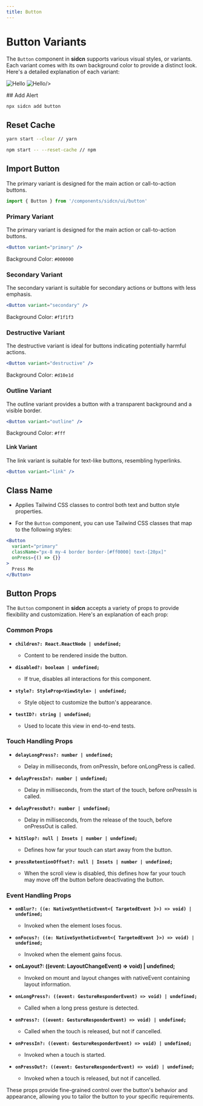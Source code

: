 ```yaml
---
title: Button
---
```



# Button Variants

The `Button` component in **sidcn** supports various visual styles, or variants. Each variant comes with its own background color to provide a distinct look. Here's a detailed explanation of each variant:





<div style={{ display: "flex", flexDirection: "row",marginTop:40}}>
  <Image
    src="/assets/components/Button/Frame.svg"
    alt="Hello"
    width={250}
    height={250}
    style={{marginLeft:'auto',marginRight:10}}
  />
  <Image
    src="/assets/components/Button/Frame-1.svg"
    alt="Hello"
    width={250}
    height={250}
    style={{marginRight:'auto',marginLeft:10}}

/>


</div>
## Add Alert


```jsx copy
npx sidcn add button
```

##  Reset Cache

```bash copy
yarn start --clear // yarn

npm start -- --reset-cache // npm
```

## Import Button

The primary variant is designed for the main action or call-to-action buttons.

```jsx copy
import { Button } from '/components/sidcn/ui/button'
```
### Primary Variant

The primary variant is designed for the main action or call-to-action buttons.

```jsx copy
<Button variant="primary" />
```

Background Color: `#000000`

### Secondary Variant

The secondary variant is suitable for secondary actions or buttons with less emphasis.

```jsx copy
<Button variant="secondary" />
```

Background Color: `#f1f1f3`

### Destructive Variant

The destructive variant is ideal for buttons indicating potentially harmful actions.

```jsx copy
<Button variant="destructive" />
```

Background Color: `#d10e1d`

### Outline Variant

The outline variant provides a button with a transparent background and a visible border.

```jsx copy
<Button variant="outline" />
```

Background Color: `#fff`

#### Link Variant

The link variant is suitable for text-like buttons, resembling hyperlinks.

```jsx
<Button variant="link" />
```

## Class Name

- Applies Tailwind CSS classes to control both text and button style properties.

- For the `Button` component, you can use Tailwind CSS classes that map to the following styles:

```jsx
<Button
  variant="primary"
  className="px-8 my-4 border border-[#ff0000] text-[20px]"
  onPress={() => {}}
>
  Press Me
</Button>
```

## Button Props

The `Button` component in **sidcn** accepts a variety of props to provide flexibility and customization. Here's an explanation of each prop:

### Common Props

- **`children?: React.ReactNode | undefined;`**

  - Content to be rendered inside the button.

- **`disabled?: boolean | undefined;`**

  - If true, disables all interactions for this component.

- **`style?: StyleProp<ViewStyle> | undefined;`**

  - Style object to customize the button's appearance.

- **`testID?: string | undefined;`**
  - Used to locate this view in end-to-end tests.

### Touch Handling Props

- **`delayLongPress?: number | undefined;`**

  - Delay in milliseconds, from onPressIn, before onLongPress is called.

- **`delayPressIn?: number | undefined;`**

  - Delay in milliseconds, from the start of the touch, before onPressIn is called.

- **`delayPressOut?: number | undefined;`**

  - Delay in milliseconds, from the release of the touch, before onPressOut is called.

- **`hitSlop?: null | Insets | number | undefined;`**

  - Defines how far your touch can start away from the button.

- **`pressRetentionOffset?: null | Insets | number | undefined;`**
  - When the scroll view is disabled, this defines how far your touch may move off the button before deactivating the button.

### Event Handling Props

- **`onBlur?: ((e: NativeSyntheticEvent<{ TargetedEvent }>) => void) | undefined;`**

  - Invoked when the element loses focus.

- **`onFocus?: ((e: NativeSyntheticEvent<{ TargetedEvent }>) => void) | undefined;`**

  - Invoked when the element gains focus.

- **onLayout?: ((event: LayoutChangeEvent) => void) | undefined;**

  - Invoked on mount and layout changes with nativeEvent containing layout information.

- **`onLongPress?: ((event: GestureResponderEvent) => void) | undefined;`**

  - Called when a long press gesture is detected.

- **`onPress?: ((event: GestureResponderEvent) => void) | undefined;`**

  - Called when the touch is released, but not if cancelled.

- **`onPressIn?: ((event: GestureResponderEvent) => void) | undefined;`**

  - Invoked when a touch is started.

- **`onPressOut?: ((event: GestureResponderEvent) => void) | undefined;`**
  - Invoked when a touch is released, but not if cancelled.

These props provide fine-grained control over the button's behavior and appearance, allowing you to tailor the button to your specific requirements.

```

```